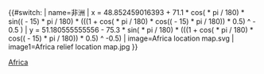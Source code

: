 {{#switch:{{{1}}}
| name=非洲
| x = 48.852459016393 + 71.1 * cos({{{2}}} * pi / 180) * sin(({{{3}}} - 15) * pi / 180) * (((1 + cos({{{2}}} * pi / 180) * cos(({{{3}}} - 15) * pi / 180)) * 0.5) ^ - 0.5 )
| y = 51.180555555556 - 75.3 * sin({{{2}}} * pi / 180) * (((1 + cos({{{2}}} * pi / 180) * cos(({{{3}}} - 15) * pi / 180)) * 0.5) ^ -0.5)
| image=Africa location map.svg
| image1=Africa relief location map.jpg
}}<noinclude>
{{Location map/Info|Africa}}
{{Documentation}}

[[Category:地理位置圖模板|Africa]]
</noinclude>